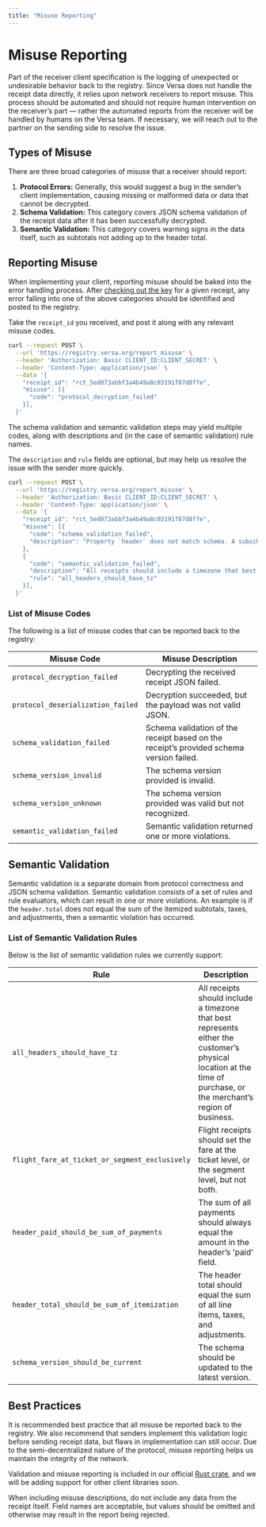 ```yaml
---
title: "Misuse Reporting"
---
```


# Misuse Reporting

Part of the receiver client specification is the logging of unexpected or undesirable behavior back to the registry. Since Versa does not handle the receipt data directly, it relies upon network receivers to report misuse. This process should be automated and should not require human intervention on the receiver’s part — rather the automated reports from the receiver will be handled by humans on the Versa team. If necessary, we will reach out to the partner on the sending side to resolve the issue.

## Types of Misuse

There are three broad categories of misuse that a receiver should report:

1. **Protocol Errors:** Generally, this would suggest a bug in the sender’s client implementation, causing missing or malformed data or data that cannot be decrypted.
2. **Schema Validation:** This category covers JSON schema validation of the receipt data after it has been successfully decrypted.
3. **Semantic Validation:** This category covers warning signs in the data itself, such as subtotals not adding up to the header total.

## Reporting Misuse

When implementing your client, reporting misuse should be baked into the error handling process.
After [checking out the key](/receiving#2-get-the-key) for a given receipt,
any error falling into one of the above categories should be identified and posted to the registry.

Take the `receipt_id` you received, and post it along with any relevant misuse codes.

```bash
curl --request POST \
  --url 'https://registry.versa.org/report_misuse' \
  --header 'Authorization: Basic CLIENT_ID:CLIENT_SECRET' \
  --header 'Content-Type: application/json' \
  --data '{
    "receipt_id": "rct_5ed073abbf3a4b49a8c03191f87d8ffe",
    "misuse": [{
      "code": "protocol_decryption_failed"
    }],
  }'
```

The schema validation and semantic validation steps may yield multiple codes,
along with descriptions and (in the case of semantic validation) rule names.

The `description` and `rule` fields are optional, but may help us resolve the issue with the sender more quickly.

```bash
curl --request POST \
  --url 'https://registry.versa.org/report_misuse' \
  --header 'Authorization: Basic CLIENT_ID:CLIENT_SECRET' \
  --header 'Content-Type: application/json' \
  --data '{
    "receipt_id": "rct_5ed073abbf3a4b49a8c03191f87d8ffe",
    "misuse": [{
      "code": "schema_validation_failed",
      "description": "Property `header` does not match schema. A subschema had errors. Instance does not have required property `total`."
    },
    {
      "code": "semantic_validation_failed",
      "description": "All receipts should include a timezone that best represents either the customer’s physical location at the time of purchase, or the merchant’s region of business.",
      "rule": "all_headers_should_have_tz"
    }],
  }'
```

### List of Misuse Codes

The following is a list of misuse codes that can be reported back to the registry:

| Misuse Code                       | Misuse Description                                                                      |
| --------------------------------- | --------------------------------------------------------------------------------------- |
| `protocol_decryption_failed`      | Decrypting the received receipt JSON failed.                                            |
| `protocol_deserialization_failed` | Decryption succeeded, but the payload was not valid JSON.                               |
| `schema_validation_failed`        | Schema validation of the receipt based on the receipt’s provided schema version failed. |
| `schema_version_invalid`          | The schema version provided is invalid.                                                 |
| `schema_version_unknown`          | The schema version provided was valid but not recognized.                               |
| `semantic_validation_failed`      | Semantic validation returned one or more violations.                                    |

## Semantic Validation

Semantic validation is a separate domain from protocol correctness and JSON schema validation.
Semantic validation consists of a set of rules and rule evaluators, which can result in one or more violations.
An example is if the `header.total` does not equal the sum of the itemized subtotals, taxes, and adjustments, then a semantic violation has occurred.

### List of Semantic Validation Rules

Below is the list of semantic validation rules we currently support:

| Rule                                           | Description                                                                                                                                                        |
| ---------------------------------------------- | ------------------------------------------------------------------------------------------------------------------------------------------------------------------ |
| `all_headers_should_have_tz`                   | All receipts should include a timezone that best represents either the customer’s physical location at the time of purchase, or the merchant’s region of business. |
| `flight_fare_at_ticket_or_segment_exclusively` | Flight receipts should set the fare at the ticket level, or the segment level, but not both.                                                                       |
| `header_paid_should_be_sum_of_payments`        | The sum of all payments should always equal the amount in the header’s 'paid' field.                                                                               |
| `header_total_should_be_sum_of_itemization`    | The header total should equal the sum of all line items, taxes, and adjustments.                                                                                   |
| `schema_version_should_be_current`             | The schema should be updated to the latest version.                                                                                                                |

## Best Practices

It is recommended best practice that all misuse be reported back to the registry. We also recommend that senders implement this validation logic before sending receipt data, but flaws in implementation can still occur. Due to the semi-decentralized nature of the protocol, misuse reporting helps us maintain the integrity of the network.

Validation and misuse reporting is included in our official [Rust crate](https://crates.io/crates/versa), and we will be adding support for other client libraries soon.

When including misuse descriptions, do not include any data from the receipt itself. Field names are acceptable, but values should be omitted and otherwise may result in the report being rejected.
